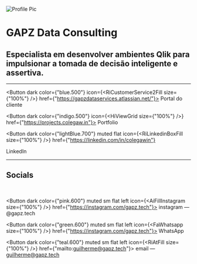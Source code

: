 
![Profile Pic](/img/header.png)

# GAPZ Data Consulting

## Especialista em desenvolver ambientes Qlik para impulsionar a tomada de decisão inteligente e assertiva.

---

<Button dark color={"blue.500"} icon={<RiCustomerService2Fill size={"100%"} />} href={"https://gapzdataservices.atlassian.net/"}>
  <span>Portal do cliente</span>
</Button>

<Button dark color={"indigo.500"} icon={<HiViewGrid size={"100%"} />} href={"https://projects.colegaw.in"}>
  <span>Portfolio</span>
</Button>

<Button
  dark
  color={"lightBlue.700"}
  muted
  flat
  icon={<RiLinkedinBoxFill size={"100%"} />}
  href={"https://linkedin.com/in/colegawin"}
>
  <span>LinkedIn</span>
</Button>

---

## Socials

<br />

<Button
  dark
  color={"pink.600"}
  muted
  sm
  flat
  left
  icon={<AiFillInstagram size={"100%"} />}
  href={"https://instagram.com/gapz.tech"}>
  <span>instagram — @gapz.tech</span>
</Button>

<Button
  dark
  color={"green.600"}
  muted
  sm
  flat
  left
  icon={<FaWhatsapp size={"100%"} />}
  href={"https://instagram.com/gapz.tech"}>
  <span>WhatsApp</span>
</Button>


<Button dark color={"teal.600"} muted sm flat left icon={<RiAtFill size={"100%"} />} href={"mailto:guilherme@gapz.tech"}>
  <span>email — guilherme@gapz.tech</span>
</Button>
